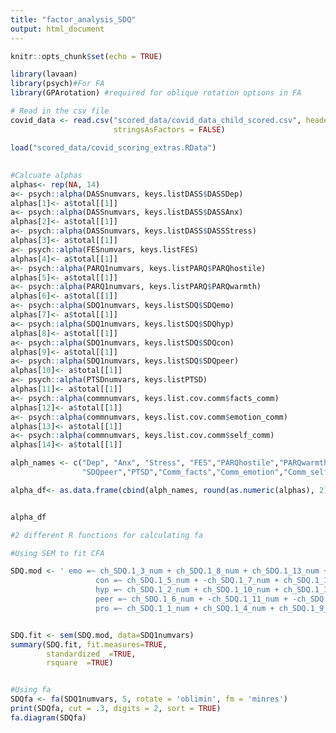 ```yaml
---
title: "factor_analysis_SDQ"
output: html_document
---
```


```r
knitr::opts_chunk$set(echo = TRUE)

library(lavaan)
library(psych)#For FA
library(GPArotation) #required for oblique rotation options in FA

# Read in the csv file
covid_data <- read.csv("scored_data/covid_data_child_scored.csv", header=TRUE, 
                       stringsAsFactors = FALSE)

load("scored_data/covid_scoring_extras.RData")

```

## 


```r

#Calcuate alphas
alphas<- rep(NA, 14) 
a<- psych::alpha(DASSnumvars, keys.listDASS$DASSDep)
alphas[1]<- a$total[[1]]
a<- psych::alpha(DASSnumvars, keys.listDASS$DASSAnx)
alphas[2]<- a$total[[1]]
a<- psych::alpha(DASSnumvars, keys.listDASS$DASSStress)
alphas[3]<- a$total[[1]]
a<- psych::alpha(FESnumvars, keys.listFES)
alphas[4]<- a$total[[1]]
a<- psych::alpha(PARQ1numvars, keys.listPARQ$PARQhostile)
alphas[5]<- a$total[[1]]
a<- psych::alpha(PARQ1numvars, keys.listPARQ$PARQwarmth)
alphas[6]<- a$total[[1]]
a<- psych::alpha(SDQ1numvars, keys.listSDQ$SDQemo)
alphas[7]<- a$total[[1]]
a<- psych::alpha(SDQ1numvars, keys.listSDQ$SDQhyp)
alphas[8]<- a$total[[1]]
a<- psych::alpha(SDQ1numvars, keys.listSDQ$SDQcon)
alphas[9]<- a$total[[1]]
a<- psych::alpha(SDQ1numvars, keys.listSDQ$SDQpeer)
alphas[10]<- a$total[[1]]
a<- psych::alpha(PTSDnumvars, keys.listPTSD)
alphas[11]<- a$total[[1]]
a<- psych::alpha(commnumvars, keys.list.cov.comm$facts_comm)
alphas[12]<- a$total[[1]]
a<- psych::alpha(commnumvars, keys.list.cov.comm$emotion_comm)
alphas[13]<- a$total[[1]]
a<- psych::alpha(commnumvars, keys.list.cov.comm$self_comm)
alphas[14]<- a$total[[1]]

alph_names <- c("Dep", "Anx", "Stress", "FES","PARQhostile","PARQwarmth","SDQemo", "SDQhyp","SDQcon",
                "SDQpeer","PTSD","Comm_facts","Comm_emotion","Comm_self")

alpha_df<- as.data.frame(cbind(alph_names, round(as.numeric(alphas), 2)))


alpha_df
```



```r

#2 different R functions for calculating fa

#Using SEM to fit CFA

SDQ.mod <- ' emo =~ ch_SDQ.1_3_num + ch_SDQ.1_8_num + ch_SDQ.1_13_num + ch_SDQ.1_16_num + ch_SDQ.1_24_num
                   con =~ ch_SDQ.1_5_num + -ch_SDQ.1_7_num + ch_SDQ.1_12_num + ch_SDQ.1_18_num + ch_SDQ.1_22_num
                   hyp =~ ch_SDQ.1_2_num + ch_SDQ.1_10_num + ch_SDQ.1_15_num + -ch_SDQ.1_21_num + -ch_SDQ.1_25_num
                   peer =~ ch_SDQ.1_6_num + -ch_SDQ.1_11_num + -ch_SDQ.1_14_num + ch_SDQ.1_19_num + ch_SDQ.1_23_num
                   pro =~ ch_SDQ.1_1_num + ch_SDQ.1_4_num + ch_SDQ.1_9_num + ch_SDQ.1_17_num + ch_SDQ.1_20_num '


SDQ.fit <- sem(SDQ.mod, data=SDQ1numvars)
summary(SDQ.fit, fit.measures=TRUE,
        standardized  =TRUE,
        rsquare  =TRUE)


#Using fa
SDQfa <- fa(SDQ1numvars, 5, rotate = 'oblimin', fm = 'minres')
print(SDQfa, cut = .3, digits = 2, sort = TRUE)
fa.diagram(SDQfa)

```


